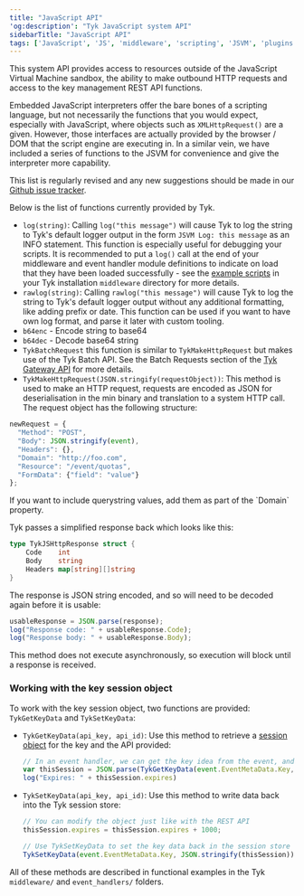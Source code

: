 ```yaml
---
title: "JavaScript API"
'og:description': "Tyk JavaScript system API"
sidebarTitle: "JavaScript API"
tags: ['JavaScript', 'JS', 'middleware', 'scripting', 'JSVM', 'plugins', 'javascript API']
---
```


This system API provides access to resources outside of the JavaScript Virtual Machine sandbox, the ability to make outbound HTTP requests and access to the key management REST API functions.

Embedded JavaScript interpreters offer the bare bones of a scripting language, but not necessarily the functions that you would expect, especially with JavaScript, where objects such as `XMLHttpRequest()` are a given. However, those interfaces are actually provided by the browser / DOM that the script engine are executing in. In a similar vein, we have included a series of functions to the JSVM for convenience and give the interpreter more capability.

This list is regularly revised and any new suggestions should be made in our [Github issue tracker](https://github.com/TykTechnologies/tyk/issues).

Below is the list of functions currently provided by Tyk.

- `log(string)`: Calling `log("this message")` will cause Tyk to log the string to Tyk's default logger output in the form `JSVM Log: this message` as an INFO statement. This function is especially useful for debugging your scripts. It is recommended to put a `log()` call at the end of your middleware and event handler module definitions to indicate on load that they have been loaded successfully - see the [example scripts](https://github.com/TykTechnologies/tyk/tree/master/middleware) in your Tyk installation `middleware` directory for more details.
- `rawlog(string)`: Calling `rawlog("this message")` will cause Tyk to log the string to Tyk's default logger output without any additional formatting, like adding prefix or date. This function can be used if you want to have own log format, and parse it later with custom tooling.
- `b64enc` - Encode string to base64
- `b64dec` - Decode base64 string
- `TykBatchRequest` this function is similar to `TykMakeHttpRequest` but makes use of the Tyk Batch API. See the Batch Requests section of the [Tyk Gateway API](/5.6/tyk-gateway-api) for more details.
- `TykMakeHttpRequest(JSON.stringify(requestObject))`: This method is used to make an HTTP request, requests are encoded as JSON for deserialisation in the min binary and translation to a system HTTP call. The request object has the following structure:

```js
newRequest = {
  "Method": "POST",
  "Body": JSON.stringify(event),
  "Headers": {},
  "Domain": "http://foo.com",
  "Resource": "/event/quotas",
  "FormData": {"field": "value"}
};
```


<Note>
If you want to include querystring values, add them as part of the `Domain` property.
</Note>


Tyk passes a simplified response back which looks like this:

```go
type TykJSHttpResponse struct {
	Code    int
	Body    string
	Headers map[string][]string
}
```

The response is JSON string encoded, and so will need to be decoded again before it is usable:

```js
usableResponse = JSON.parse(response);
log("Response code: " + usableResponse.Code);
log("Response body: " + usableResponse.Body);
```

This method does not execute asynchronously, so execution will block until a response is received.

### Working with the key session object

To work with the key session object, two functions are provided: `TykGetKeyData` and `TykSetKeyData`:

- `TykGetKeyData(api_key, api_id)`: Use this method to retrieve a [session object](/5.6/getting-started/key-concepts/what-is-a-session-object) for the key and the API provided:

  ```js
  // In an event handler, we can get the key idea from the event, and the API ID from the context variable.
  var thisSession = JSON.parse(TykGetKeyData(event.EventMetaData.Key, context.APIID))
  log("Expires: " + thisSession.expires)
  ```

- `TykSetKeyData(api_key, api_id)`: Use this method to write data back into the Tyk session store:

  ```js
  // You can modify the object just like with the REST API
  thisSession.expires = thisSession.expires + 1000;

  // Use TykSetKeyData to set the key data back in the session store
  TykSetKeyData(event.EventMetaData.Key, JSON.stringify(thisSession));
  ```

All of these methods are described in functional examples in the Tyk `middleware/` and `event_handlers/` folders.
